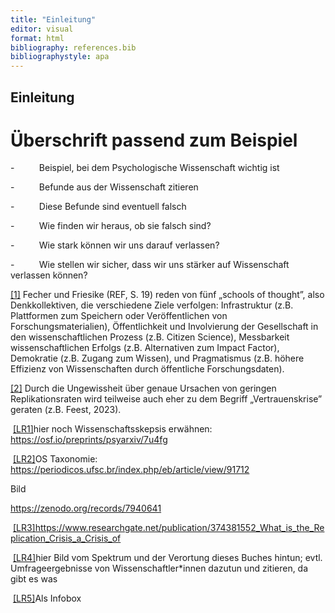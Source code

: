 ```yaml
---
title: "Einleitung"
editor: visual
format: html
bibliography: references.bib
bibliographystyle: apa
---
```


## Einleitung

# Überschrift passend zum Beispiel

-          Beispiel, bei dem Psychologische Wissenschaft wichtig ist

-          Befunde aus der Wissenschaft zitieren

-          Diese Befunde sind eventuell falsch

-          Wie finden wir heraus, ob sie falsch sind?

-          Wie stark können wir uns darauf verlassen?

-          Wie stellen wir sicher, dass wir uns stärker auf Wissenschaft verlassen können?

[\[1\]](#_ftnref1) Fecher und Friesike (REF, S. 19) reden von fünf „schools of thought", also Denkkollektiven, die verschiedene Ziele verfolgen: Infrastruktur (z.B. Plattformen zum Speichern oder Veröffentlichen von Forschungsmaterialien), Öffentlichkeit und Involvierung der Gesellschaft in den wissenschaftlichen Prozess (z.B. Citizen Science), Messbarkeit wissenschaftlichen Erfolgs (z.B. Alternativen zum Impact Factor), Demokratie (z.B. Zugang zum Wissen), und Pragmatismus (z.B. höhere Effizienz von Wissenschaften durch öffentliche Forschungsdaten).

[\[2\]](#_ftnref2) Durch die Ungewissheit über genaue Ursachen von geringen Replikationsraten wird teilweise auch eher zu dem Begriff „Vertrauenskrise" geraten (z.B. Feest, 2023).

 [\[LR1\]](#_msoanchor_1)hier noch Wissenschaftsskepsis erwähnen: <https://osf.io/preprints/psyarxiv/7u4fg>  

 [\[LR2\]](#_msoanchor_2)OS Taxonomie: <https://periodicos.ufsc.br/index.php/eb/article/view/91712>

Bild

<https://zenodo.org/records/7940641>

 [\[LR3\]](#_msoanchor_3)<https://www.researchgate.net/publication/374381552_What_is_the_Replication_Crisis_a_Crisis_of>

 [\[LR4\]](#_msoanchor_4)hier Bild vom Spektrum und der Verortung dieses Buches hintun; evtl. Umfrageergebnisse von Wissenschaftler\*innen dazutun und zitieren, da gibt es was

 [\[LR5\]](#_msoanchor_5)Als Infobox
